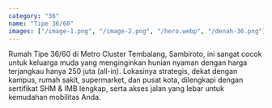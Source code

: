 ```yaml
---
category: "36"
name: "Tipe 36/60"
images: ["/image-1.png", "/image-2.png", "/hero.webp", "/denah-36.png"]
---
```


Rumah Tipe 36/60 di Metro Cluster Tembalang, Sambiroto, ini sangat cocok untuk keluarga muda yang menginginkan hunian nyaman dengan harga terjangkau hanya 250 juta (all-in). Lokasinya strategis, dekat dengan kampus, rumah sakit, supermarket, dan pusat kota, dilengkapi dengan sertifikat SHM & IMB lengkap, serta akses jalan yang lebar untuk kemudahan mobilitas Anda.
